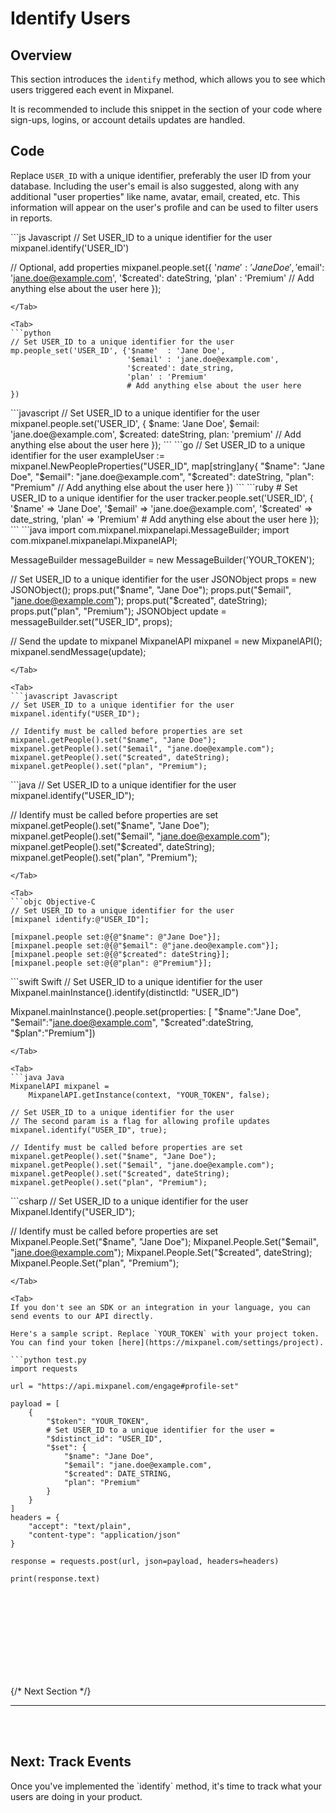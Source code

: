 # Identify Users



## Overview

This section introduces the `identify` method, which allows you to see which users triggered each event in Mixpanel. 

It is recommended to include this snippet in the section of your code where sign-ups, logins, or account details updates are handled.


## Code

Replace `USER_ID` with a unique identifier, preferably the user ID from your database. Including the user's email is 
also suggested, along with any additional "user properties" like name, avatar, email, created, etc. This information
 will appear on the user's profile and can be used to filter users in reports.

<ExtendedTabs urlParam="sdk" urlToItemsMap={dataItems}>

<Tab>
```js Javascript
// Set USER_ID to a unique identifier for the user 
mixpanel.identify('USER_ID')

// Optional, add properties
mixpanel.people.set({ '$name': 'Jane Doe',
                      '$email': 'jane.doe@example.com',
                      '$created': dateString,
                      'plan' : 'Premium'
                      // Add anything else about the user here
                      });
```
</Tab>

<Tab>
```python
// Set USER_ID to a unique identifier for the user 
mp.people_set('USER_ID', {'$name'  : 'Jane Doe',
                          '$email' : 'jane.doe@example.com',
                          '$created': date_string,
                          'plan' : 'Premium'
                          # Add anything else about the user here
})
```
</Tab>

<Tab>
```javascript
// Set USER_ID to a unique identifier for the user 
mixpanel.people.set('USER_ID', {
    $name: 'Jane Doe',
    $email: 'jane.doe@example.com',
    $created: dateString,
    plan: 'premium'
    // Add anything else about the user here
});
```
</Tab>

<Tab>
```go
// Set USER_ID to a unique identifier for the user 
exampleUser := mixpanel.NewPeopleProperties("USER_ID", map[string]any{
  "$name": "Jane Doe",
  "$email": "jane.doe@example.com",
  "$created": dateString,
  "plan": "Premium"
  // Add anything else about the user here
})
```
</Tab>

<Tab>
```ruby
# Set USER_ID to a unique identifier for the user 
tracker.people.set('USER_ID', {
    '$name' => 'Jane Doe',
    '$email' => 'jane.doe@example.com',
    '$created' => date_string,
    'plan' => 'Premium'
    # Add anything else about the user here
});
```
</Tab>

<Tab>
```java
import com.mixpanel.mixpanelapi.MessageBuilder;
import com.mixpanel.mixpanelapi.MixpanelAPI;

MessageBuilder messageBuilder = new MessageBuilder('YOUR_TOKEN');

// Set USER_ID to a unique identifier for the user 
JSONObject props = new JSONObject();
props.put("$name", "Jane Doe");
props.put("$email", "jane.doe@example.com");
props.put("$created", dateString);
props.put("plan", "Premium");
JSONObject update = messageBuilder.set("USER_ID", props);

// Send the update to mixpanel
MixpanelAPI mixpanel = new MixpanelAPI();
mixpanel.sendMessage(update);
```
</Tab>

<Tab>
```javascript Javascript
// Set USER_ID to a unique identifier for the user 
mixpanel.identify("USER_ID");

// Identify must be called before properties are set
mixpanel.getPeople().set("$name", "Jane Doe");
mixpanel.getPeople().set("$email", "jane.doe@example.com");
mixpanel.getPeople().set("$created", dateString);
mixpanel.getPeople().set("plan", "Premium");
```
</Tab>

<Tab>
```java
// Set USER_ID to a unique identifier for the user 
mixpanel.identify("USER_ID");

// Identify must be called before properties are set
mixpanel.getPeople().set("$name", "Jane Doe");
mixpanel.getPeople().set("$email", "jane.doe@example.com");
mixpanel.getPeople().set("$created", dateString);
mixpanel.getPeople().set("plan", "Premium");
```
</Tab>

<Tab>
```objc Objective-C
// Set USER_ID to a unique identifier for the user 
[mixpanel identify:@"USER_ID"];

[mixpanel.people set:@{@"$name": @"Jane Doe"}];
[mixpanel.people set:@{@"$email": @"jane.deo@example.com"}];
[mixpanel.people set:@{@"$created": dateString}];
[mixpanel.people set:@{@"plan": @"Premium"}];
```
</Tab>

<Tab>
```swift Swift
// Set USER_ID to a unique identifier for the user 
Mixpanel.mainInstance().identify(distinctId: "USER_ID")

Mixpanel.mainInstance().people.set(properties: [ "$name":"Jane Doe", 
                                                 "$email":"jane.doe@example.com",
                                                 "$created":dateString,
                                                 "$plan":"Premium"])
```
</Tab>

<Tab>
```java Java
MixpanelAPI mixpanel =
    MixpanelAPI.getInstance(context, "YOUR_TOKEN", false);

// Set USER_ID to a unique identifier for the user 
// The second param is a flag for allowing profile updates
mixpanel.identify("USER_ID", true);

// Identify must be called before properties are set
mixpanel.getPeople().set("$name", "Jane Doe");
mixpanel.getPeople().set("$email", "jane.doe@example.com");
mixpanel.getPeople().set("$created", dateString);
mixpanel.getPeople().set("plan", "Premium");
```
</Tab>

<Tab>
```csharp
// Set USER_ID to a unique identifier for the user 
Mixpanel.Identify("USER_ID");

// Identify must be called before properties are set
Mixpanel.People.Set("$name", "Jane Doe");
Mixpanel.People.Set("$email", "jane.doe@example.com");
Mixpanel.People.Set("$created", dateString);
Mixpanel.People.Set("plan", "Premium");
```
</Tab>

<Tab>
If you don't see an SDK or an integration in your language, you can send events to our API directly. 

Here's a sample script. Replace `YOUR_TOKEN` with your project token. You can find your token [here](https://mixpanel.com/settings/project).

```python test.py
import requests

url = "https://api.mixpanel.com/engage#profile-set"

payload = [
    {
        "$token": "YOUR_TOKEN",
        # Set USER_ID to a unique identifier for the user =
        "$distinct_id": "USER_ID",
        "$set": {
            "$name": "Jane Doe",
            "$email": "jane.doe@example.com",
            "$created": DATE_STRING,
            "plan": "Premium"
        }
    }
]
headers = {
    "accept": "text/plain",
    "content-type": "application/json"
}

response = requests.post(url, json=payload, headers=headers)

print(response.text)
```
</Tab>

</ExtendedTabs>

<br></br><br></br><br></br><br></br>

{/* Next Section */}

<hr></hr>
<br></br>

<div class="bg-base100 p-5 rounded-xl">
    <h2 class="text-2xl font-medium mb-2 color:bg-purple200">Next: Track Events</h2>
    <p>Once you've implemented the `identify` method, it's time to track what your users are doing in your product.</p>
    <br></br>
    <ExtendedButton title="Track events in your product" link="/docs/quickstart/identify-users/"></ExtendedButton>
</div>